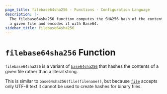 ```yaml
---
page_title: filebase64sha256 - Functions - Configuration Language
description: |-
  The filebase64sha256 function computes the SHA256 hash of the contents of
  a given file and encodes it with Base64.
sidebar_title: filebase64sha256
---
```


# `filebase64sha256` Function

`filebase64sha256` is a variant of [`base64sha256`](/language/functions/base64sha256)
that hashes the contents of a given file rather than a literal string.

This is similar to `base64sha256(file(filename))`, but
because [`file`](/language/functions/file) accepts only UTF-8 text it cannot be used to
create hashes for binary files.
